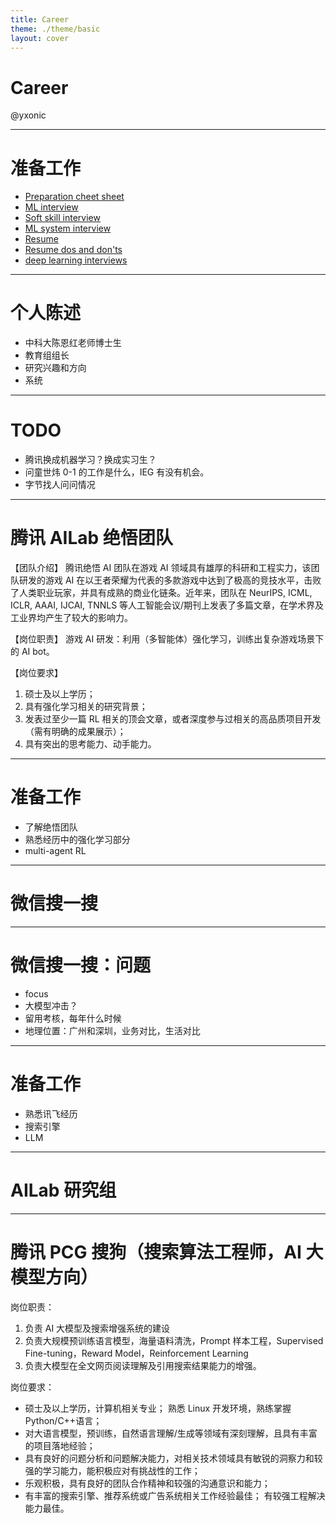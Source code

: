 ```yaml
---
title: Career
theme: ./theme/basic
layout: cover
---
```


# Career

@yxonic

---

# 准备工作

- [Preparation cheet sheet](https://sites.google.com/view/datascience-cheat-sheets)
- [ML interview](https://towardsdatascience.com/types-of-machine-learning-interviews-and-how-to-ace-them-51587a95f847)
- [Soft skill interview](https://towardsdatascience.com/how-to-prepare-for-a-behavioral-soft-skills-interview-cheat-sheet-9347aaeaef82)
- [ML system interview](https://towardsdatascience.com/what-is-machine-learning-system-design-interview-and-how-to-prepare-for-it-537d1271d754)
- [Resume](https://aqeel-anwar.medium.com/machine-learning-resume-that-got-me-shortlisted-for-meta-microsoft-nvidia-uber-samsung-intel-220761c1a850)
- [Resume dos and don'ts](https://aqeel-anwar.medium.com/the-dos-and-donts-of-a-software-engineer-resume-to-get-you-shortlisted-for-interviews-more-7d6a926156c0)
- [deep learning interviews](https://arxiv.org/abs/2201.00650)

---

# 个人陈述

- 中科大陈恩红老师博士生
- 教育组组长
- 研究兴趣和方向
- 系统

---

# TODO

- 腾讯换成机器学习？换成实习生？
- 问童世炜 0-1 的工作是什么，IEG 有没有机会。
- 字节找人问问情况

---

# 腾讯 AILab 绝悟团队

【团队介绍】
腾讯绝悟 AI 团队在游戏 AI 领域具有雄厚的科研和工程实力，该团队研发的游戏 AI 在以王者荣耀为代表的多款游戏中达到了极高的竞技水平，击败了人类职业玩家，并具有成熟的商业化链条。近年来，团队在 NeurIPS, ICML, ICLR, AAAI, IJCAI, TNNLS 等人工智能会议/期刊上发表了多篇文章，在学术界及工业界均产生了较大的影响力。

【岗位职责】
游戏 AI 研发：利用（多智能体）强化学习，训练出复杂游戏场景下的 AI bot。

【岗位要求】

1. 硕士及以上学历；
2. 具有强化学习相关的研究背景；
3. 发表过至少一篇 RL 相关的顶会文章，或者深度参与过相关的高品质项目开发（需有明确的成果展示）；
4. 具有突出的思考能力、动手能力。

---

# 准备工作

- 了解绝悟团队
- 熟悉经历中的强化学习部分
- multi-agent RL

---

# 微信搜一搜

---

# 微信搜一搜：问题

- focus
- 大模型冲击？
- 留用考核，每年什么时候
- 地理位置：广州和深圳，业务对比，生活对比

---

# 准备工作

- 熟悉讯飞经历
- 搜索引擎
- LLM

---

# AILab 研究组

---

# 腾讯 PCG 搜狗（搜索算法工程师，AI 大模型方向）

岗位职责：

1. 负责 AI 大模型及搜索增强系统的建设
2. 负责大规模预训练语言模型，海量语料清洗，Prompt 样本工程，Supervised Fine-tuning，Reward Model，Reinforcement Learning
3. 负责大模型在全文网页阅读理解及引用搜索结果能力的增强。

岗位要求：

- 硕士及以上学历，计算机相关专业； 熟悉 Linux 开发环境，熟练掌握 Python/C++语言；
- 对大语言模型，预训练，自然语言理解/生成等领域有深刻理解，且具有丰富的项目落地经验；
- 具有良好的问题分析和问题解决能力，对相关技术领域具有敏锐的洞察力和较强的学习能力，能积极应对有挑战性的工作；
- 乐观积极，具有良好的团队合作精神和较强的沟通意识和能力；
- 有丰富的搜索引擎、推荐系统或广告系统相关工作经验最佳； 有较强工程解决能力最佳。
